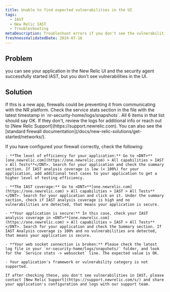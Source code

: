 ```yaml
---
title: Unable to find expected vulnerabilities in the UI
tags:
  - IAST
  - New Relic IAST
  - Troubleshooting
metaDescription: Troubleshoot errors if you don't see the vulnerabilities in New Relic platform.
freshnessValidatedDate: 2024-07-16
---
```


## Problem
you can see your application in the New Relic UI and the security agent successfully started IAST, but you don't see vulnerabilities in the UI.

## Solution

 <Callout variant="important">
If this is a new app, firewalls could be preventing it from communicating with the NR platform. Check the service stats section in the file with the latest timestamp in `nr-security-home/logs/snapshots`. All 6 items in that list should say OK. If they don't, review the logs for additional info or reach out to [New Relic Support](https://support.newrelic.com). You can also see the [standard firewall documentation](/docs/new-relic-solutions/get-started/networks/).
</Callout>

If you have configured your firewall correctly, check the following:

    - **The level of efficiency for your application:** Go to <DNT>**[one.newrelic.com](https://one.newrelic.com) > All capabilities > IAST > All Tests**</DNT>. Search for your application and check the summary section. If IAST analysis coverage is low (< 100%) for your application, add additional test cases to your application to get a higher level of testing efficiency.
    
    - **The IAST coverage:** Go to <DNT>**[one.newrelic.com](https://one.newrelic.com) > All capabilities > IAST > All Tests**</DNT>. Search for your application and click on it. Under the summary section, check if IAST analysis coverage is high and no vulnerabilities are detected, that means your application is secure.

    - **Your application is secure:** In this case, check your IAST analysis coverage in <DNT>**[one.newrelic.com](https://one.newrelic.com) > All capabilities > IAST > All Tests**</DNT>. Search for your application and check the Summary section. If IAST Analysis coverage is 100% and no vulnerabilities are detected, that means your application is secure.

    - **Your web socket connection is broken:** Please check the latest log file in your `nr-security-home/logs/snapshots/` folder, and look for the `Service stats -> websocket` line. The expected value is OK.

    - Your application's framework or vulnerability category is not supported. 

    If after checking these, you don't see vulnerabilities in IAST, please contact [New Relic Support](https://support.newrelic.com/s/) and share your application's configuration and logs with our support team. 